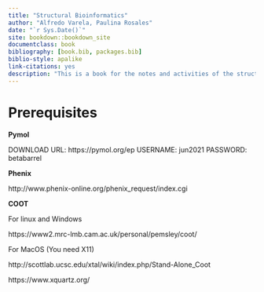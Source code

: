 ```yaml
--- 
title: "Structural Bioinformatics"
author: "Alfredo Varela, Paulina Rosales"
date: "`r Sys.Date()`"
site: bookdown::bookdown_site
documentclass: book
bibliography: [book.bib, packages.bib]
biblio-style: apalike
link-citations: yes
description: "This is a book for the notes and activities of the structural bioinformatics module of the Bioinformatics and Statistics course."
---
```


# Prerequisites


**Pymol**

DOWNLOAD URL: https://pymol.org/ep
USERNAME: jun2021
PASSWORD: betabarrel

**Phenix**

http://www.phenix-online.org/phenix_request/index.cgi

**COOT**

For linux and Windows

https://www2.mrc-lmb.cam.ac.uk/personal/pemsley/coot/

For MacOS (You need X11)

http://scottlab.ucsc.edu/xtal/wiki/index.php/Stand-Alone_Coot

https://www.xquartz.org/
